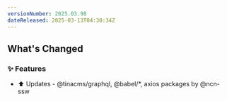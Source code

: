 ```yaml
---
versionNumber: 2025.03.98
dateReleased: 2025-03-13T04:30:34Z
---
```




## What's Changed
### ✨ Features
* ⬆️ Updates - @tinacms/graphql, @babel/*, axios packages by @ncn-ssw



